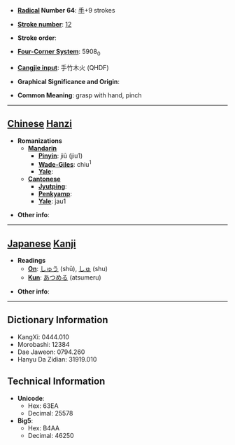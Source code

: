 * '''[[Wiktionary:Chinese radical index| Radical]] Number 64''': [[Wiktionary:Chinese radical index 手|手]]+9 strokes

* '''[[Wiktionary:Chinese total strokes index|Stroke number]]''': [[Wiktionary:Chinese total strokes index 12|12]]

* '''Stroke order''': 

* '''[[Wiktionary:Chinese four corner index|Four-Corner System]]''': 5908<sub>0</sub>

* '''[[Wiktionary:Chinese Cangjie index|Cangjie input]]''': 手竹木火 (QHDF)

* '''Graphical Significance and Origin''': 

* '''Common Meaning''': grasp with hand, pinch

----

== [[Chinese]] [[Hanzi]] ==

* '''Romanizations'''
** '''[[Mandarin]]'''
*** '''[[Pinyin]]''': jiū (jiu1)
*** '''[[Wade-Giles]]''': chiu<sup>1</sup>
*** '''[[Yale]]''': 
** '''[[Cantonese]]'''
*** '''[[Jyutping]]''':
*** '''[[Penkyamp]]''': 
*** '''[[Yale]]''': jau1

* '''Other info''': 

----

== [[Japanese]] [[Kanji]] ==

* '''Readings'''
** '''[[On]]''': [[しゅう]] (shū), [[しゅ]] (shu)
** '''[[Kun]]''': [[あつめる]] (atsumeru)

* '''Other info''':  

----

== Dictionary Information ==

* KangXi: 0444.010
* Morobashi: 12384
* Dae Jaweon: 0794.260
* Hanyu Da Zidian: 31919.010

== Technical Information ==

* '''Unicode''':
** Hex: 63EA
** Decimal: 25578
* '''Big5''':
** Hex: B4AA
** Decimal: 46250